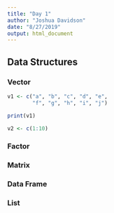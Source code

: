 ```yaml
---
title: "Day 1"
author: "Joshua Davidson"
date: "8/27/2019"
output: html_document
---
```


## Data Structures

### Vector

```r
v1 <- c("a", "b", "c", "d", "e", 
        "f", "g", "h", "i", "j")
```

```r
print(v1)
```

```r
v2 <- c(1:10)
```


### Factor



### Matrix

### Data Frame

### List

